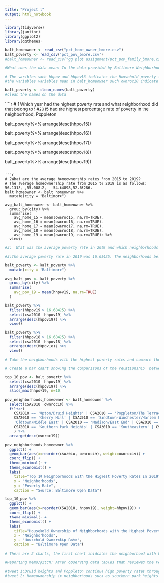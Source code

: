 ```yaml
---
title: "Project 1"
output: html_notebook
---
```


```r
library(tidyverse)
library(janitor)
library(ggplot2)
library(ggthemes)

balt_homeowner <- read_csv("pct_home_owner_bmore.csv")
balt_poverty <- read_csv("pct_pov_bmore.csv")
#balt_homeowner <- read_csv("gg plot assignment/pct_pov_family_bmore.csv")
```

```r
#What does the data mean: In the data provided by Baltimore Neighborhood Indicators Alliance, balt_poverty table  measures the percentage of households whose income fell below the poverty threshold out of all households in an area. Baltimore Neighborhood Indicators Alliance took perctange of the population of Baltimore city which is a little over 500,000. The benchmark of poverty are housholds who make less than approximately 20,000.  

# The varibles such hhpov and hhpov16 indicates the Household poverty for that given year 
#the variables variables mean in balt_homeowner such ownroc10 indicate owner occupied housing residents for that given year. CSA stands for  Community Statistical Area. 
```

```r
balt_poverty <- clean_names(balt_poverty)
#clean the names on the data 

```
````r
#  1 Which year had the highest poverty rate and what neighborhood did that belong to? 
#2015 had the highest percentage rate of poverty in the neighborhood, Poppleton

balt_poverty%>%
  arrange(desc(hhpov15))

balt_poverty%>%
  arrange(desc(hhpov16))

balt_poverty%>%
  arrange(desc(hhpov17))

balt_poverty%>%
  arrange(desc(hhpov18))

balt_poverty%>%
  arrange(desc(hhpov19))
```

```r
# 2What are the average homeownership rates from 2015 to 2019?
# The average homeownership rate from 2015 to 2019 is as follows: 56.1318, ,55.00812,	54.64898,52.63286.
balt_homeowner <- balt_homeowner %>% 
  mutate(city = "Baltimore")

avg_balt_homeowner <- balt_homeowner %>% 
  group_by(city) %>% 
  summarise(
    avg_home_15 = mean(ownroc15, na.rm=TRUE),
    avg_home_16 = mean(ownroc16, na.rm=TRUE),
    avg_home_17 = mean(ownroc17, na.rm=TRUE), 
    avg_home_18 = mean(ownroc18, na.rm=TRUE),
    avg_home_19 = mean(ownroc19, na.rm=TRUE)) %>% 
  view()
```

```r
#3:  What was the average poverty rate in 2019 and which neighborhoods were above that(meaning they have a higher poverty rate than the average)?

#3:The average poverty rate in 2019 was 16.68425. The neighborhoods below that included Poppleton/The Terraces/Hollins Market, Cherry Hill and Upton/Druid Heights, which had the highest poverty rate. 

balt_poverty <- balt_poverty %>% 
  mutate(city = "Baltimore")

avg_balt_pov <- balt_poverty %>% 
  group_by(city) %>% 
  summarise(
    avg_pov_19 = mean(hhpov19, na.rm=TRUE)
  )

balt_poverty %>% 
  filter(hhpov19 > 16.68425) %>% 
  select(csa2010, hhpov19) %>% 
  arrange(desc(hhpov19)) %>% 
  view()

balt_poverty %>% 
  filter(hhpov18 > 16.68425) %>% 
  select(csa2010, hhpov18) %>% 
  arrange(desc(hhpov18)) %>% 
  view()
```

```r
# Take the neighborhoods with the highest poverty rates and compare them to their homeownership rates in 2019 on two bar charts. 

# Create a bar chart showing the comparisons of the relationship  between the poverty rates and the homeownership rates in 2019. 

top_10_pov <- balt_poverty %>% 
  select(csa2010, hhpov19) %>% 
  arrange(desc(hhpov19)) %>% 
  slice_max(hhpov19, n=10)

pov_neighborhoods_homeowner <- balt_homeowner %>% 
  select(CSA2010, ownroc19) %>% 
  filter(
    CSA2010 == 'Upton/Druid Heights' | CSA2010 == 'Poppleton/The Terraces/Hollins Market' |
    CSA2010 == 'Cherry Hill' | CSA2010 == 'Sandtown-Winchester/Harlem Park' | CSA2010 ==
    'Oldtown/Middle East' | CSA2010 == 'Madison/East End' | CSA2010 == 'Southwest Baltimore' | 
    CSA2010 == 'Southern Park Heights' | CSA2010 == 'Southeastern' | CSA2010 == 'Greater Rosemont'
    ) %>% 
  arrange(desc(ownroc19))

pov_neighborhoods_homeowner %>%
  ggplot() +
  geom_bar(aes(x=reorder(CSA2010, ownroc19), weight=ownroc19)) +
  coord_flip() + 
  theme_minimal() + 
  theme_economist() +
  labs(
    title="Top 10 Neighborhoods with the Highest Poverty Rates in 2019",
    x = "Neighborhoods",
    y = "Poverty Rate",
    caption = "Source: Baltimore Open Data")

top_10_pov %>%
  ggplot() +
  geom_bar(aes(x=reorder(CSA2010, hhpov19), weight=hhpov19)) +
  coord_flip() + 
  theme_minimal() + 
  theme_economist() +
  labs(
    title="Household Ownership of Neighborhoods with the Highest Poverty Rates in 2019",
    x = "Neighborhoods",
    y = "Household Ownership Rate",
    caption = "Baltimore Open Data")
  
# There are 2 charts, the first chart inidcates the neighborhood with highest rates and the second shows the householdownership rates in nieghborhoods with the highest poverty rates. 
```
```r
#Reporting memo/pitch: After observing data tables that reviewed the Percent of Family Households Living Below the Poverty Line and Percentage of Housing Units that are Owner-Occupied. 2015 had the highest percentage rate of poverty and he neighborhoods affected were Poppleton, Druid Heights Cherry Hill, and Harlem Park. While cities like Baltimore are commonly known for the lack of economic opportunity, one thing that would be fascinating to learn is why that is and what is prevalent in these neighborhoods and who is responsible.  In addition, I learned the average homeownership has decreased from 2015-2019. In 2015 the average home ownership was 56.1318, while the average home ownership was 52.63286. It would be incredible to learn more about the factors at why it has declined over the years, what city, county,state, or governmental policies influenced this. While the housing crisis was in 2008, 7 years may not have been enough to change the economic downturn. Just a few years later, in 2019, the average poverty rate was at 16.6842. The neighborhoods below that included Poppleton/The Terraces/Hollins Market, Cherry Hill and Upton/Druid Heights, which had the highest poverty rate. 

#tweet 1:Druid heights and Poppleton continue high poverty rates throughout 2015-2019
#tweet 2: Homeownership in neighborhoods such as southern park heights and greater Rosemont continue  to see low trends of homeownership 



``` 


